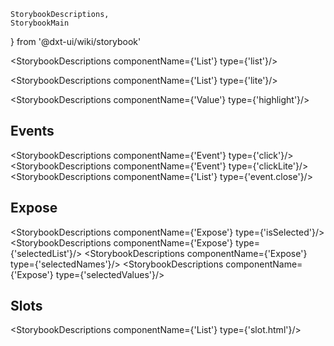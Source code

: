     StorybookDescriptions,
    StorybookMain
} from '@dxt-ui/wiki/storybook'


[//]: # (:documentation-import [!] System label / Системная метка)
[//]: # (:documentation-import [!] System label / Системная метка)

<Meta of={List}/>
<StorybookMain
    name={ListWikiStorybook.getName()}
    description={ListWikiStorybook.getDescription()}
    story={List.List}
/>

[//]: # (:documentation-body [!] System label / Системная метка)

<StorybookDescriptions componentName={'List'} type={'list'}/>

<StorybookDescriptions componentName={'List'} type={'lite'}/>
<Canvas of={List.ListLiteMode}/>

<StorybookDescriptions componentName={'Value'} type={'highlight'}/>
<Canvas of={List.ListHighlight}/>
    
[//]: # (:documentation-body [!] System label / Системная метка)

[//]: # (:documentation-events [!] System label / Системная метка)
## Events

<StorybookDescriptions componentName={'Event'} type={'click'}/>
<StorybookDescriptions componentName={'Event'} type={'clickLite'}/>
<StorybookDescriptions componentName={'List'} type={'event.close'}/>
    
[//]: # (:documentation-events [!] System label / Системная метка)

[//]: # (:documentation-expose [!] System label / Системная метка)
## Expose

<StorybookDescriptions componentName={'Expose'} type={'isSelected'}/>
<StorybookDescriptions componentName={'Expose'} type={'selectedList'}/>
<StorybookDescriptions componentName={'Expose'} type={'selectedNames'}/>
<StorybookDescriptions componentName={'Expose'} type={'selectedValues'}/>
    
[//]: # (:documentation-expose [!] System label / Системная метка)

[//]: # (:documentation-slots [!] System label / Системная метка)
## Slots

<StorybookDescriptions componentName={'List'} type={'slot.html'}/>
    
[//]: # (:documentation-slots [!] System label / Системная метка)
